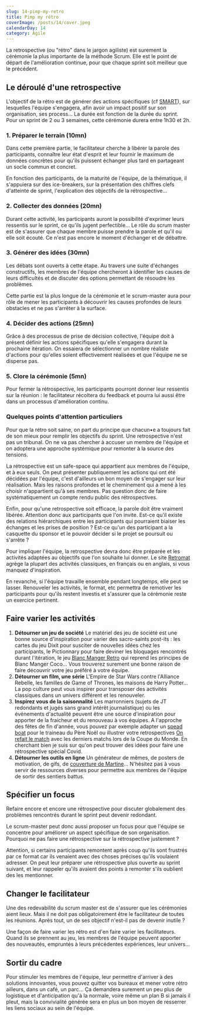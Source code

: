 ```yaml
---
slug: 14-pimp-my-retro
title: Pimp my rétro
coverImage: /posts/14/cover.jpeg
calendarDay: 14
category: Agile
---
```


La retrospective (ou "rétro" dans le jargon agiliste) est surement la cérémonie la plus importante de la méthode Scrum. Elle est le point de départ de l'amélioration continue, pour que chaque sprint soit meilleur que le précédent.

## Le déroulé d'une retrospective

L'objectif de la rétro est de générer des actions spécifiques (cf [SMART](https://fr.wikipedia.org/wiki/Objectifs_et_indicateurs_SMART)), sur lesquelles l'équipe s'engagera, afin avoir un impact positif sur son organisation, ses process... La durée est fonction de la durée du sprint. Pour un sprint de 2 ou 3 semaines, cette cérémonie durera entre 1h30 et 2h.

### 1. Préparer le terrain (10mn)

Dans cette première partie, le facilitateur cherche à libérer la parole des participants, connaître leur état d'esprit et leur fournir le maximum de données concrètes pour qu'ils puissent échanger plus tard en partageant un socle commun et concret.

En fonction des participants, de la maturité de l'équipe, de la thématique, il s'appuiera sur des ice-breakers, sur la présentation des chiffres clefs d'atteinte de sprint, l'explication des objectifs de la rétrospective...

### 2. Collecter des données (20mn)

Durant cette activité, les participants auront la possibilité d'exprimer leurs ressentis sur le sprint, ce qu'ils jugent perfectible... Le rôle du scrum master est de s'assurer que chaque membre puisse prendre la parole et qu'il ou elle soit écouté. Ce n'est pas encore le moment d'échanger et de débattre.

### 3. Générer des idées (30mn)

Les débats sont ouverts à cette étape. Au travers une suite d'échanges constructifs, les membres de l'équipe chercheront à identifier les causes de leurs difficultés et de discuter des options permettant de résoudre les problèmes.

Cette partie est la plus longue de la cérémonie et le scrum-master aura pour rôle de mener les participants à découvrir les causes profondes de leurs obstacles et ne pas s'arrêter à la surface.

### 4. Décider des actions (25mn)

Grâce à des processus de prise de décision collective, l'équipe doit à présent définir les actions spécifiques qu'elle s'engagera durant la prochaine itération. On essaiera de sélectionner un nombre réaliste d'actions pour qu'elles soient effectivement réalisées et que l'équipe ne se disperse pas.

### 5. Clore la cérémonie (5mn)

Pour fermer la rétrospective, les participants pourront donner leur ressentis sur la réunion : le facilitateur récoltera du feedback et pourra lui aussi être dans un processus d'amélioration continu.

### Quelques points d'attention particuliers

Pour que la rétro soit saine, on part du principe que chacun•e a toujours fait de son mieux pour remplir les objectifs du sprint. Une retrospective n'est pas un tribunal. On ne va pas chercher à accuser un membre de l'équipe et on adoptera une approche systémique pour remonter à la source des tensions.

La rétrospective est un safe-space qui appartient aux membres de l'équipe, et à eux seuls. On peut présenter publiquement les actions qui ont été décidées par l'équipe, c'est d'ailleurs un bon moyen de s'engager sur leur réalisation. Mais les raisons profondes et le cheminement qui a mené à les choisir n'appartient qu'à ses membres. Pas question donc de faire systématiquement un compte rendu public des rétrospectives.

Enfin, pour qu'une retrospective soit efficace, la parole doit être vraiment libérée. Attention donc aux participants que l'on invite. Est-ce qu'il existe des relations hiérarchiques entre les participants qui pourraient biaiser les échanges et les prises de position ? Est-ce qu'un des participant a la casquette du sponsor et le pouvoir décider si le projet se poursuit ou s'arrête ?

Pour impliquer l'équipe, la retrospective devra donc être préparée et les activités adaptées au objectifs que l'on souhaite lui donner. Le site [Retromat](https://retromat.org/en/) agrège la plupart des activités classiques, en français ou en anglais, si vous manquez d'inspiration.

En revanche, si l'équipe travaille ensemble pendant longtemps, elle peut se lasser. Renouveler les activités, le format, etc permettra de remotiver les participants pour qu'ils restent investis et s'assurer que la cérémonie reste un exercice pertinent.

## Faire varier les activités

1. **Détourner un jeu de société**
   Le matériel des jeu de société est une bonne source d'inspiration pour varier des sacro-saints post-its : les cartes du jeu Dixit pour susciter de nouvelles idées chez les participants, le Pictionnary pour faire deviner les bloquages rencontrés durant l'itération, le jeu [Blanc Manger Retro](https://coach-agile.com/wp-content/uploads/2017/07/BLANC-MANGER-RETRO-KIT-V1.pdf) qui reprend les principes de Blanc Manger Coco... Vous trouverez surement une bonne raison de faire découvrir votre jeu préféré à votre équipe.
2. **Détourner un film, une série**
   L'Empire de Star Wars contre l'Alliance Rebelle, les familles de Game of Thrones, les maisons de Harry Potter... La pop culture peut vous inspirer pour transposer des activités classiques dans un univers différent et les renouveler.
3. **Inspirez vous de la saisonnalité**
   Les marronniers (sujets de JT redondants et jugés sans grand intérêt journalistique) ou les événements d'actualité peuvent être une source d'inspiration pour apporter de la fraicheur et du renouveau à vos équipes.
   A l'approche des fêtes de fin d'année, vous pouvez par exemple adapter un [spead boat](https://coach-agile.com/speed-boat/) pour le traineau du Père Noël ou illustrer votre retrospectives [On refait le match](https://coach-agile.com/2016/12/coach-agile-retrospective-on-refait-le-match/) avec les derniers matchs lors de la Coupe du Monde. En cherchant bien je suis sur qu'on peut trouver des idées pour faire une rétrospective spécial Covid.
4. **Détourner les outils en ligne**
   Un générateur de mêmes, de posters de motivation, de gifs, de [couverture de Martine](http://www.retourdemartine.free.fr/)... N'hésitez pas à vous servir de ressources diverses pour permettre aux membres de l'équipe de sortir des sentiers battus.

## Spécifier un focus

Refaire encore et encore une rétrospective pour discuter globalement des problèmes rencontrés durant le sprint peut devenir redondant.

Le scrum-master peut donc aussi proposer un focus pour que l'équipe se concentre pour améliorer un aspect spécifique de son organisation. Pourquoi ne pas faire une rétrospective sur la rétrospective justement ?

Attention, si certains participants remontent après coup qu'ils sont frustrés par ce format car ils venaient avec des choses précises qu'ils voulaient adresser. On peut leur préparer une rétrospective plus ouverte au sprint suivant, et leur rappeler qu'ils avaient des points à remonter s'ils oublient des les mentionner.

## Changer le facilitateur

Une des redevabilité du scrum master est de s'assurer que les cérémonies aient lieux. Mais il ne doit pas obligatoirement être le facilitateur de toutes les réunions. Après tout, un de ses objectif n'est-il pas de devenir inutile ?

Une façon de faire varier les rétro est d'en faire varier les facilitateurs. Quand ils se prennent au jeu, les membres de l'équipe peuvent apporter des nouveautés, empruntés à leurs précédentes expériences, leur univers...

## Sortir du cadre

Pour stimuler les membres de l'équipe, leur permettre d'arriver à des solutions innovantes, vous pouvez quitter vos bureaux et mener votre rétro ailleurs, dans un café, un parc... Ça demandera surement un peu plus de logistique et d'anticipation qu'à la normale, voire même un plan B si jamais il pleut, mais la convivialité générée sera en plus un bon moyen de resserrer les liens sociaux au sein de l'équipe.
